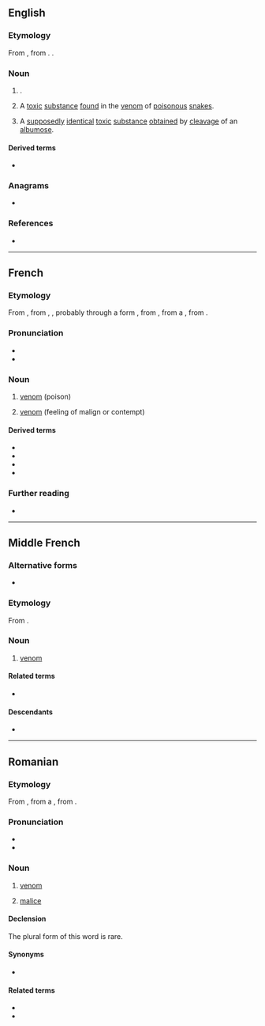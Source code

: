 {{also|vénîn}}
==English==
{{wikipedia|venom}}
===Etymology===
From {{bor|en|fr|venin||[[venom]]}}, from {{der|en|la|venēnum||[[juice]]; [[venom]]}}. {{doublet|en|venene|venom}}.

===Noun===
{{en-noun}}

# {{lb|en|obsolete}} {{synonym of|en|venom}}.
# {{lb|en|biochemistry}} A [[toxic]] [[substance]] [[found]] in the [[venom]] of [[poisonous]] [[snake]]s.
# {{lb|en|biochemistry}} A [[supposedly]] [[identical]] [[toxic]] [[substance]] [[obtain]]ed by [[cleavage]] of an [[albumose]].

====Derived terms====
* {{l|en|antivenin}}

===Anagrams===
* {{anagrams|en|a=einnv|Nevin|Niven}}

===References===
* {{R:Webster 1913}}

{{c|en|Poisons|Toxicology}}
----

==French==

===Etymology===
From {{inh|fr|frm|venin}}, from {{inh|fr|fro|venin}}, {{m|fro|venim}}, probably through a {{inh|fr|VL.|-}} form {{m|la||*venīmen}}, from {{inh|fr|la|venēnum}}, from a {{inh|fr|itc-pro|*weneznom||lust, desire}}, from {{der|fr|ine-pro|*wenh₁-||to strive, wish, love}}.

===Pronunciation===
* {{fr-IPA}}
* {{audio|fr|Fr-venin.ogg|Audio}}

===Noun===
{{fr-noun|m}}

# [[venom]] (poison)
#: {{syn|fr|poison}}
# {{lb|fr|figuratively}} [[venom]] (feeling of malign or contempt)
#: {{uxi|fr|[[cracher son venin]]|to spit venom}}

====Derived terms====
* {{l|fr|morte la bête, mort le venin}}
* {{l|fr|envenimer}}
* {{l|fr|vénéneux}}
* {{l|fr|venimeux}}

===Further reading===
* {{R:TLFi}}

----

==Middle French==

===Alternative forms===
* {{l|frm|venim}}

===Etymology===
From {{inh|frm|fro|venim}}.

===Noun===
{{frm-noun|m}}

# [[venom]]

====Related terms====
* {{l|frm|envenimer}}

====Descendants====
* {{desc|fr|venin}}

----

==Romanian==

===Etymology===
From {{inh|ro|la|venēnum}}, from a {{inh|ro|itc-pro|*weneznom||lust, desire}}, from {{der|ro|ine-pro|*wenh₁-||to strive, wish, love}}.

===Pronunciation===
* {{IPA|ro|[veˈnin]}}
* {{audio|ro|LL-Q7913 (ron)-Filosoful-venin.wav|Audio}}

===Noun===
{{ro-noun|n|veninuri}}

# [[venom]]
# {{lb|ro|figuratively}} [[malice]]

====Declension====
The plural form of this word is rare.
{{ro-noun-n-uri}}

====Synonyms====
* {{l|ro|otravă}}

====Related terms====
* {{l|ro|învenina}}
* {{l|ro|veninos}}